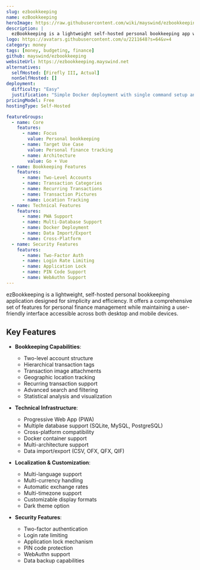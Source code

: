 ```yaml
---
slug: ezbookkeeping
name: ezBookkeeping
heroImage: https://raw.githubusercontent.com/wiki/mayswind/ezbookkeeping/img/desktop/en.png
description: |
  ezBookkeeping is a lightweight self-hosted personal bookkeeping app with a user-friendly interface for both desktop and mobile devices, featuring PWA support, multi-currency handling, and comprehensive financial tracking capabilities.
logo: https://avatars.githubusercontent.com/u/2211648?s=64&v=4
category: money
tags: [money, budgeting, finance]
github: mayswind/ezbookkeeping
websiteUrl: https://ezbookkeeping.mayswind.net
alternatives:
  selfHosted: [Firefly III, Actual]
  nonSelfHosted: []
deployment:
  difficulty: "Easy"
  justification: "Simple Docker deployment with single command setup and good documentation."
pricingModel: Free
hostingType: Self-Hosted

featureGroups:
  - name: Core
    features:
      - name: Focus
        value: Personal bookkeeping
      - name: Target Use Case
        value: Personal finance tracking
      - name: Architecture
        value: Go + Vue
  - name: Bookkeeping Features
    features:
      - name: Two-Level Accounts
      - name: Transaction Categories
      - name: Recurring Transactions
      - name: Transaction Pictures
      - name: Location Tracking
  - name: Technical Features
    features:
      - name: PWA Support
      - name: Multi-Database Support
      - name: Docker Deployment
      - name: Data Import/Export
      - name: Cross-Platform
  - name: Security Features
    features:
      - name: Two-Factor Auth
      - name: Login Rate Limiting
      - name: Application Lock
      - name: PIN Code Support
      - name: WebAuthn Support
---
```


ezBookkeeping is a lightweight, self-hosted personal bookkeeping application designed for simplicity and efficiency. It offers a comprehensive set of features for personal finance management while maintaining a user-friendly interface accessible across both desktop and mobile devices.

## Key Features

- **Bookkeeping Capabilities**:

  - Two-level account structure
  - Hierarchical transaction tags
  - Transaction image attachments
  - Geographic location tracking
  - Recurring transaction support
  - Advanced search and filtering
  - Statistical analysis and visualization

- **Technical Infrastructure**:

  - Progressive Web App (PWA)
  - Multiple database support (SQLite, MySQL, PostgreSQL)
  - Cross-platform compatibility
  - Docker container support
  - Multi-architecture support
  - Data import/export (CSV, OFX, QFX, QIF)

- **Localization & Customization**:

  - Multi-language support
  - Multi-currency handling
  - Automatic exchange rates
  - Multi-timezone support
  - Customizable display formats
  - Dark theme option

- **Security Features**:
  - Two-factor authentication
  - Login rate limiting
  - Application lock mechanism
  - PIN code protection
  - WebAuthn support
  - Data backup capabilities
